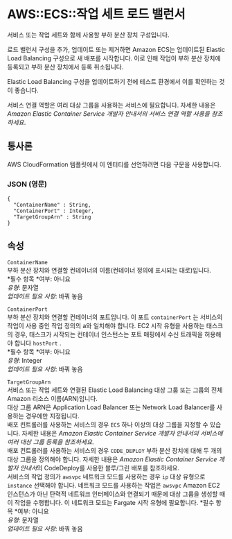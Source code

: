 # AWS::ECS::작업 세트 로드 밸런서

서비스 또는 작업 세트와 함께 사용할 부하 분산 장치 구성입니다.

로드 밸런서 구성을 추가, 업데이트 또는 제거하면 Amazon ECS는 업데이트된 Elastic Load Balancing 구성으로 새 배포를 시작합니다. 이로 인해 작업이 부하 분산 장치에 등록되고 부하 분산 장치에서 등록 취소됩니다.

Elastic Load Balancing 구성을 업데이트하기 전에 테스트 환경에서 이를 확인하는 것이 좋습니다.

서비스 연결 역할은 여러 대상 그룹을 사용하는 서비스에 필요합니다. 자세한 내용은 _Amazon Elastic Container Service 개발자 안내서의 서비스 연결 역할 사용을 참조하세요_.

## 통사론

AWS CloudFormation 템플릿에서 이 엔터티를 선언하려면 다음 구문을 사용합니다.

### JSON (영문)

```
{
  "ContainerName" : String,
  "ContainerPort" : Integer,
  "TargetGroupArn" : String
}
```

## 속성

`ContainerName`  
부하 분산 장치와 연결할 컨테이너의 이름(컨테이너 정의에 표시되는 대로)입니다.  
*필수 항목 *여부: 아니요  
_유형_: 문자열  
_업데이트 필요 사항_: 바꿔 놓음

`ContainerPort`  
부하 분산 장치와 연결할 컨테이너의 포트입니다. 이 포트 `containerPort` 는 서비스의 작업이 사용 중인 작업 정의의 a와 일치해야 합니다. EC2 시작 유형을 사용하는 태스크의 경우, 태스크가 시작되는 컨테이너 인스턴스는 포트 매핑에서 수신 트래픽을 허용해야 합니다 `hostPort` .  
*필수 항목 *여부: 아니요  
_유형_: Integer  
_업데이트 필요 사항_: 바꿔 놓음

`TargetGroupArn`  
서비스 또는 작업 세트와 연결된 Elastic Load Balancing 대상 그룹 또는 그룹의 전체 Amazon 리소스 이름(ARN)입니다.  
대상 그룹 ARN은 Application Load Balancer 또는 Network Load Balancer를 사용하는 경우에만 지정됩니다.  
배포 컨트롤러를 사용하는 서비스의 경우 `ECS` 하나 이상의 대상 그룹을 지정할 수 있습니다. 자세한 내용은 _Amazon Elastic Container Service 개발자 안내서의 서비스에 여러 대상 그룹 등록을 참조하세요_.  
배포 컨트롤러를 사용하는 서비스의 경우 `CODE_DEPLOY` 부하 분산 장치에 대해 두 개의 대상 그룹을 정의해야 합니다. 자세한 내용은 *Amazon Elastic Container Service 개발자 안내서*의 CodeDeploy를 사용한 블루/그린 배포를 참조하세요.  
서비스의 작업 정의가 `awsvpc` 네트워크 모드를 사용하는 경우 `ip` 대상 유형으로 `instance` 선택해야 합니다. 네트워크 모드를 사용하는 작업은 `awsvpc` Amazon EC2 인스턴스가 아닌 탄력적 네트워크 인터페이스와 연결되기 때문에 대상 그룹을 생성할 때 이 작업을 수행합니다. 이 네트워크 모드는 Fargate 시작 유형에 필요합니다.
*필수 항목 *여부: 아니요  
_유형_: 문자열  
_업데이트 필요 사항_: 바꿔 놓음
